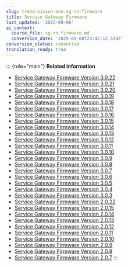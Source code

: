 ```yaml
---
slug: trend-vision-one-sg-rn-firmware
title: Service Gateway Firmware
last_updated: '2025-09-08'
ai_context:
  source_file: sg-rn-firmware.md
  conversion_date: '2025-09-08T23:42:12.534Z'
conversion_status: converted
translation_ready: true
---
```


::: {role="main"}
**Related information**

- [Service Gateway Firmware Version 3.0.22](firmware-version-3022.mdx)
- [Service Gateway Firmware Version 3.0.21](firmware-version-3-0-21.mdx)
- [Service Gateway Firmware Version 3.0.20](firmware-version-3-0-20.mdx)
- [Service Gateway Firmware Version 3.0.19](firmware-version-3-0-19.mdx)
- [Service Gateway Firmware Version 3.0.18](firmware-version-3018.mdx)
- [Service Gateway Firmware Version 3.0.17](firmware-version-3017.mdx)
- [Service Gateway Firmware Version 3.0.16](firmware-version-3016.mdx)
- [Service Gateway Firmware Version 3.0.15](firmware-version-3015.mdx)
- [Service Gateway Firmware Version 3.0.14](firmware-version-3014.mdx)
- [Service Gateway Firmware Version 3.0.13](service-gateway-firmware-ver-3013.mdx)
- [Service Gateway Firmware Version 3.0.12](service-gateway-firmware-ver-3012.mdx)
- [Service Gateway Firmware Version 3.0.11](service-gateway-firmware-ver-3011.mdx)
- [Service Gateway Firmware Version 3.0.10](service-gateway-firmware-ver-3010.mdx)
- [Service Gateway Firmware Version 3.0.9](sg-firmware-version-3-0-9.mdx)
- [Service Gateway Firmware Version 3.0.8](sg-firmware-version-3-0-8.mdx)
- [Service Gateway Firmware Version 3.0.7](sg-firmware-version-3-0-7.mdx)
- [Service Gateway Firmware Version 3.0.6](sg-firmware-version-3-0-6.mdx)
- [Service Gateway Firmware Version 3.0.5](sg-firmware-version-3-0-5.mdx)
- [Service Gateway Firmware Version 3.0.4](sg-firmware-version-3-0-4.mdx)
- [Service Gateway Firmware Version 3.0.3](sg-firmware-3-0-3.mdx)
- [Service Gateway Firmware Version 2.0.22](sg-firmware-version-2-0-22.mdx)
- [Service Gateway Firmware Version 2.0.15](sg-firmware-version-2-0-15.mdx)
- [Service Gateway Firmware Version 2.0.14](sg-firmware-version-2-0-14.mdx)
- [Service Gateway Firmware Version 2.0.13](sg-firmware-version-2-0-13.mdx)
- [Service Gateway Firmware Version 2.0.12](sg-firmware-2-0-12.mdx)
- [Service Gateway Firmware Version 2.0.11](service-gateway-firmware-2-0-11.mdx)
- [Service Gateway Firmware Version 2.0.10](sg-firmware-version-2-0-10.mdx)
- [Service Gateway Firmware Version 2.0.9](sg-firmware-version-2-0-9.mdx)
- [Service Gateway Firmware Version 2.0.8](sg-firmware-version-2-0-8.mdx)
- [Service Gateway Firmware Version 2.0.7](sg-firmware-version-2-0-7.mdx)
:::
